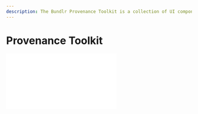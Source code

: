 ```yaml
---
description: The Bundlr Provenance Toolkit is a collection of UI components to help kickstart your next project.
---
```



# Provenance Toolkit

<div
	className="video mt-5 mb-0"
	style={{
		position: "relative",
		paddingBottom: "56.25%" /* 16:9 */,
		paddingTop: 25,
		height: 0,
	}}
>
	<iframe
		style={{
			position: "absolute",
			top: 0,
			left: 0,
			width: "80%",
			height: "80%",
		}}
		src={`https://www.youtube.com/embed/____`}
		frameBorder="0"
	/>
</div>

The Bundlr Provenance Toolkit is a collection of UI components you can use to rapidly develop dApps with features including strong provenance and permanent data. It contains UI components for funding nodes, uploading files, performing gassless uploads, and querying transactions.

The toolkit is fully opensource, you are welcome to use it any way you want with or without attribution.

## Prerequisites

The Provenance Toolkit is designed for intermediate to advanced developers and assumes you have a working knowledge of NextJS, TypeScript, and Tailwind. Beginning developers may want to start with our [tutorials](/hands-on/tutorials) and [quests](/hands-on/quests) which are designed for a broader audience.

This guide gives an introduction to the entire toolkit, including how to use and customize the components. To learn more about how each component is built, we have separate tutorials for each.

## Setup

1. Fork or clone https://github.com/Bundlr-Network/provenance-toolkit
2. Run `npm install` or `yarn` from within the project directory
3. Rename `.env.local.example` to `.env.local` and follow the configuration instructions in that file
4. Run `npm run start` from within the project directory
5. Launch the Provenance Toolkit at http://localhost:3000/

## Project layout

<img
	className="border border-[#FEF4EE] rounded mt-5 md:w-4/6 w-full"
	src="/img/provenance-toolkit/provenace-toolkit-layout.png"
/>

The project is broken into three main categories:

-   Components: The UI components. These can be imported into your projects and used as is.
-   Navigation routes: NextJS navigation routing. If you’re building your own project on top of the Provenance Toolkit, you can delete these routes and create your own.
-   Utils: Utility functions used by the UI components.

## Components

Included within the Provenance Toolkit are the following components. The components are each linked to guides teaching how each is built.

-   [Fund / Withdraw](./provenance-toolkit/fund-withdraw): Fund nodes and withdraw excess funds.
-   [Uploader](./provenance-toolkit/uploder): Upload single files or groups of files.
-   [Progress Bar Uploader](./provenance-toolkit/progress-bar-uploader): Upload large files, and provide feedback with a progress bar.
-   [UDL Uploader](./provenance-toolkit/udl-uploader): Upload files and attach a UDL.
-   [Gasless Uploader](<(./provenance-toolkit/gassless-uploader)>): Pay for user uploads server-side.
-   [Transaction Feed](./provenance-toolkit/transaction-feed): Query Bundlr nodes for transactions that meet your criteria.

## Customization

The components are designed with a minimal UI that can be easily incorporated into any design.

To change colors, modify the values in `tailwind.config.js`.

## Utility Functions

The following utility functions are used internally by the components. If you're using the components as-is, you can safely ignore the utility functions. For users customizing the components, these functions provide an additional abstraction layer over our SDK.

-   `titleCase.ts`: Converts a string to title case
-   `getRpcUrl.ts`: Returns the RPC URL for the chain associated with the specified currency.
-   `getBundlr.ts`: Instantiates a Bundlr object using the parameters in `.env.local`. Currently designed to work with the Ethers 6 provider, to use a different provider, use code from here.
-   `fundAndUpload.ts`: Using the browser’s injected provider, determines the upload cost for the specified data, funds the node if needed or skips the if the node has sufficient balance, and then uploads the file.
-   `gasslessFundAndUpload.ts`: Using the private key supplied in `.env.local`, determines the upload cost for the specified data, funds the node if needed or skips the if the node has sufficient balance, and then uploads the file.
-   `queryGraphQL.ts`: Builds and executes a Bundlr GraphQL query using the specified parameters.
